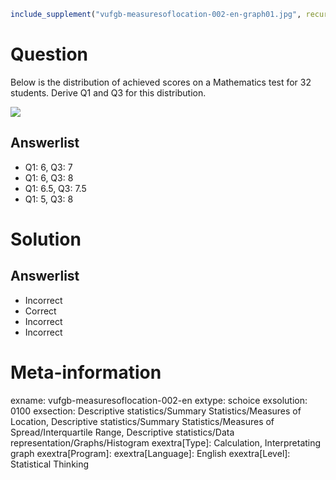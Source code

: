 ```{r, echo = FALSE, results = "hide"}
include_supplement("vufgb-measuresoflocation-002-en-graph01.jpg", recursive = TRUE)
```

Question
========
  
Below is the distribution of achieved scores on a Mathematics test for 32 
students. Derive Q1 and Q3 for this distribution.

![](vufgb-measuresoflocation-002-en-graph01.jpg)

Answerlist
----------
* Q1: 6, Q3: 7
* Q1: 6, Q3: 8
* Q1: 6.5, Q3: 7.5
* Q1: 5, Q3: 8


Solution
========
  
Answerlist
----------
* Incorrect
* Correct
* Incorrect
* Incorrect


Meta-information
================
  
exname: vufgb-measuresoflocation-002-en
extype: schoice
exsolution: 0100
exsection: Descriptive statistics/Summary Statistics/Measures of Location, Descriptive statistics/Summary Statistics/Measures of Spread/Interquartile Range, Descriptive statistics/Data representation/Graphs/Histogram
exextra[Type]: Calculation, Interpretating graph
exextra[Program]: 
exextra[Language]: English
exextra[Level]: Statistical Thinking